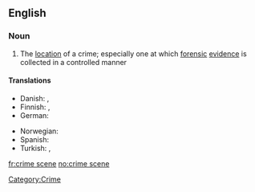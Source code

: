 ==English==

===Noun===
{{wikipedia}}
{{en-noun|sg=[[crime]] [[scene]]}}

# The [[location]] of a crime; especially one at which [[forensic]] [[evidence]] is collected in a controlled manner

====Translations====
{{trans-top|location of a crime}}
* Danish: {{t-|da|gerningssted|n}}, {{t-|da|åsted|n}}
* Finnish: {{t|fi|rikospaikka}}, {{t|fi|tekopaikka}}
* German: {{t+|de|Tatort|m}}
{{trans-mid}}
* Norwegian: {{t+|no|åsted}}
* Spanish: {{t-|es|escena|alt=escena del crimen}}
* Turkish: {{t|tr|olay yeri}}, {{t|tr|suç mahali}}
{{trans-bottom}}

[[Category:Crime]]

[[fr:crime scene]]
[[no:crime scene]]